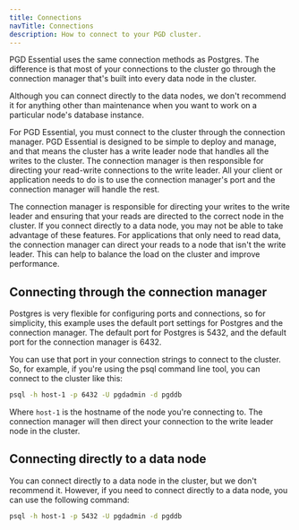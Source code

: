 ```yaml
---
title: Connections
navTitle: Connections
description: How to connect to your PGD cluster.
---
```


PGD Essential uses the same connection methods as Postgres. The difference is that most of your connections to the cluster go through the connection manager that's built into every data node in the cluster.

Although you can connect directly to the data nodes, we don't recommend it for anything other than maintenance when you want to work on a particular node's database instance.

For PGD Essential, you must connect to the cluster through the connection manager. PGD Essential is designed to be simple to deploy and manage, and that means the cluster has a write leader node that handles all the writes to the cluster. The connection manager is then responsible for directing your read-write connections to the write leader. All your client or application needs to do is to use the connection manager's port and the connection manager will handle the rest.

The connection manager is responsible for directing your writes to the write leader and ensuring that your reads are directed to the correct node in the cluster. If you connect directly to a data node, you may not be able to take advantage of these features. For applications that only need to read data, the connection manager can direct your reads to a node that isn't the write leader. This can help to balance the load on the cluster and improve performance.

## Connecting through the connection manager

Postgres is very flexible for configuring ports and connections, so for simplicity, this example uses the default port settings for Postgres and the connection manager. The default port for Postgres is 5432, and the default port for the connection manager is 6432.

You can use that port in your connection strings to connect to the cluster. So, for example, if you're using the psql command line tool, you can connect to the cluster like this:

```bash
psql -h host-1 -p 6432 -U pgdadmin -d pgddb
```

Where `host-1` is the hostname of the node you're connecting to. The connection manager will then direct your connection to the write leader node in the cluster.

## Connecting directly to a data node

You can connect directly to a data node in the cluster, but we don't recommend it. However, if you need to connect directly to a data node, you can use the following command:

```bash
psql -h host-1 -p 5432 -U pgdadmin -d pgddb
```

